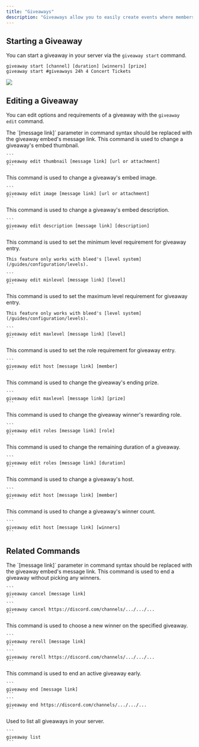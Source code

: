 ```yaml
---
title: "Giveaways"
description: "Giveaways allow you to easily create events where members have the chance to win set prizes."
---
```


## Starting a Giveaway

You can start a giveaway in your server via the `giveaway start` command.

```
giveaway start [channel] [duration] [winners] [prize]
giveaway start #giveaways 24h 4 Concert Tickets
```

<Frame type="glass" caption="Simple giveaway usage">
  <img src="/images/gw.png?raw=true" />
</Frame>

## Editing a Giveaway

You can edit options and requirements of a giveaway with the `giveaway edit` command.

<Info>
  The `[message link]` parameter in command syntax should be replaced with the
  giveaway embed's message link.
</Info>

<AccordionGroup>
  <Accordion title="Change a giveaway's thumbnail">
    This command is used to change a giveaway's embed thumbnail.

    ```
    giveaway edit thumbnail [message link] [url or attachment]
    ```

  </Accordion>

  <Accordion title="Change a giveaway's image">
    This command is used to change a giveaway's embed image.

    ```
    giveaway edit image [message link] [url or attachment]
    ```

  </Accordion>

  <Accordion title="Change a giveaway's description">
    This command is used to change a giveaway's embed description.

    ```
    giveaway edit description [message link] [description]
    ```

  </Accordion>

  <Accordion title="Change a giveaway's minimum level">
    This command is used to set the minimum level requirement for giveaway entry.

    This feature only works with bleed's [level system](/guides/configuration/levels).

    ```
    giveaway edit minlevel [message link] [level]
    ```

  </Accordion>

  <Accordion title="Change a giveaway's maximum level">
    This command is used to set the maximum level requirement for giveaway entry.

    This feature only works with bleed's [level system](/guides/configuration/levels).

    ```
    giveaway edit maxlevel [message link] [level]
    ```

  </Accordion>

  <Accordion title="Change a giveaway's required role">
    This command is used to set the role requirement for giveaway entry.

    ```
    giveaway edit host [message link] [member]
    ```

  </Accordion>

  <Accordion title="Change a giveaway's prize">
    This command is used to change the giveaway's ending prize.

    ```
    giveaway edit maxlevel [message link] [prize]
    ```

  </Accordion>

  <Accordion title="Change a giveaway's winner roles">
    This command is used to change the giveaway winner's rewarding role.

    ```
    giveaway edit roles [message link] [role]
    ```

  </Accordion>

  <Accordion title="Change a giveaway's duration">
    This command is used to change the remaining duration of a giveaway.

    ```
    giveaway edit roles [message link] [duration]
    ```

  </Accordion>

  <Accordion title="Change a giveaway's host">
    This command is used to change a giveaway's host.

    ```
    giveaway edit host [message link] [member]
    ```

  </Accordion>

  <Accordion title="Change a giveaway's winners">
    This command is used to change a giveaway's winner count.

    ```
    giveaway edit host [message link] [winners]
    ```

  </Accordion>
</AccordionGroup>

## Related Commands

<Info>
  The `[message link]` parameter in command syntax should be replaced with the
  giveaway embed's message link.
</Info>

<AccordionGroup>
  <Accordion title="Cancel a giveaway">
   This command is used to end a giveaway without picking any winners.

    ```
    giveaway cancel [message link]
    ```
    ```
    giveaway cancel https://discord.com/channels/.../.../...
    ```

  </Accordion>

  <Accordion title="Reroll a giveaway">
    This command is used to choose a new winner on the specified giveaway.

    ```
    giveaway reroll [message link]
    ```
    ```
    giveaway reroll https://discord.com/channels/.../.../...
    ```

  </Accordion>

  <Accordion title="End a giveaway">
    This command is used to end an active giveaway early.

    ```
    giveaway end [message link]
    ```
    ```
    giveaway end https://discord.com/channels/.../.../...
    ```

  </Accordion>
  <Accordion title="List all giveaways">
    Used to list all giveaways in your server.

    ```
    giveaway list
    ```

  </Accordion>
</AccordionGroup>
